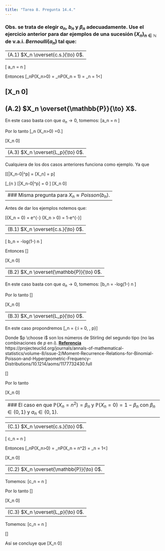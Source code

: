 ```yaml
---
title: "Tarea 8. Pregunta 14.4."
---
```


###  Obs. se trata de elegir $a_n$, $b_n$ y $\beta_n$ adecuadamente. Use el ejercicio anterior para dar ejemplos de una sucesión $(X_n)_{n \in \mathbb{N}}$ de v.a.i. $Bernoulli(a_n)$ tal que:


-------------------------------------------------------------------------------
(A.1) $X_n \overset{c.s.}{\to} 0$.
-------------------------------------------------------------------------------
 
\[\mbox{Tomemos } a_n = \frac{1}{2^n} \quad n \in \mathbb{N}\]

Entonces 
\[\sum_nP(X_n>0) = \sum_nP(X_n = 1) = \sum_n\frac{1}{2^n} = 1<\infty\]

\[\therefore X_n \overset{c.s.}{\to} 0\]
-------------------------------------------------------------------------------
(A.2) $X_n \overset{\mathbb{P}}{\to} X$.
-------------------------------------------------------------------------------

En este caso basta con que $a_n \to 0$, tomemos:
\[a_n = \frac{1}{n} \quad n \in \mathbb{N}\]

Por lo tanto \[\lim_n \mathbb{P}(X_n>0)  =0.\]

\[\therefore X_n \overset{\mathbb{P}}{\to} 0\]

-------------------------------------------------------------------------------
(A.3) $X_n \overset{L_p}{\to} 0$.
-------------------------------------------------------------------------------

Cualquiera de los dos casos anteriores funciona como ejemplo. Ya que

\[\mathbb{E}[|X_n-0|^p] = \mathbb{E}[X_n] = p\]

\[\therefore \lim_{n \to \infty} \mathbb{E}[|X_n-0|^p]  = 0 \]
\[\therefore X_n \overset{L_p}{\to} 0\]


-------------------------------------------------------------------------------
### Misma pregunta para $X_n  \approx Poisson(b_n)$.
-------------------------------------------------------------------------------


Antes de dar los ejemplos notemos que:

\[\mathbb{P}(X_n = 0) = e^{-\lambda}\frac{\lambda^0}{0!} \implies \mathbb{P}(X_n > 0) = 1-e^{-\lambda}\]

-------------------------------------------------------------------------------
(B.1) $X_n \overset{c.s.}{\to} 0$.
-------------------------------------------------------------------------------

\[\mbox{Tomemos } b_n = -log(1-\frac{1}{2^n}) \quad n \in \mathbb{N}\]

Entonces 
\[\begin{align*}
\sum_n \mathbb{P}(X_n>0) &= 1-e^{-[-log(1-\frac{1}{2^n})]}\\
&= \sum_n\frac{1}{2^n}\\\\
&= 1<\infty
\end{align*}\]

\[\therefore X_n \overset{c.s.}{\to} 0\]

-------------------------------------------------------------------------------
(B.2) $X_n \overset{\mathbb{P}}{\to} 0$.
-------------------------------------------------------------------------------

En este caso basta con que $a_n \to 0$, tomemos:
\[b_n = -log(1-\frac{1}{n}) \quad n \in \mathbb{N}\]

Por lo tanto \[\begin{align*}
\lim_n \mathbb{P}(X_n>0)  &= \lim_n (1 - e^{-[-log(1-\frac{1}{n})]}) = 0.
\end{align*}\]

\[\therefore X_n \overset{\mathbb{P}}{\to} 0\]


-------------------------------------------------------------------------------
(B.3) $X_n \overset{L_p}{\to} 0$.
-------------------------------------------------------------------------------

En este caso propondremos 
\[_n = \min\{\frac{1}{np {p \choose i}}:i = 0, \dots, p\}\]

Donde $p \choose i$ son los números de Stirling del segundo tipo (no las combinaciones de $p$ en $i$). **[Referencia](https://projecteuclid.org/journals/annals-of-mathematical-statistics/volume-8/issue-2/Moment-Recurrence-Relations-for-Binomial-Poisson-and-Hypergeometric-Frequency-Distributions/10.1214/aoms/1177732430.full)** https://projecteuclid.org/journals/annals-of-mathematical-statistics/volume-8/issue-2/Moment-Recurrence-Relations-for-Binomial-Poisson-and-Hypergeometric-Frequency-Distributions/10.1214/aoms/1177732430.full


\[\begin{align*}
\mathbb{E}[|X_n-0|^p] &= \mathbb{E}[X_n^p]\\\\
&= \sum_{i = 0}^p  b_i^i{p \choose i} &&(\mbox{Por la referencia})\\\\
&\leq \sum_{i = 0}^p \frac{1}{np}&&(\mbox{Por la elección de }a_n)\\\\
&\leq \frac{1}{n}
\end{align*}\]

Por lo tanto 

\[X_n \overset{L_p}{\to} 0\]


-------------------------------------------------------------------------------
### El caso en que $\mathbb{P}(X_n = n^2) = \beta_n$ y $\mathbb{P}(X_n = 0) = 1 - \beta_n$ con $\beta_n \in (0,1)$ y $a_n \in (0,1)$.
-------------------------------------------------------------------------------

-------------------------------------------------------------------------------
(C.1) $X_n \overset{c.s.}{\to} 0$.
-------------------------------------------------------------------------------

\[\mbox{Tomemos } c_n = \frac{1}{2^n} \quad n \in \mathbb{N}\]

Entonces 
\[\sum_nP(X_n>0) = \sum_nP(X_n = n^2) = \sum_n\frac{1}{2^n} = 1<\infty\]

\[\therefore X_n \overset{c.s.}{\to} 0\]

-------------------------------------------------------------------------------
(C.2) $X_n \overset{\mathbb{P}}{\to} 0$.
-------------------------------------------------------------------------------

Tomemos:
\[c_n = \frac{1}{n} \quad n \in \mathbb{N}\]

Por lo tanto \[\begin{align*}
\lim_n \mathbb{P}(X_n>0)  &= \lim_n \mathbb{P}(X_n = n^2) = \lim_n \frac{1}{n} = 0.
\end{align*}\]

\[\therefore X_n \overset{\mathbb{P}}{\to} 0\]


-------------------------------------------------------------------------------
(C.3) $X_n \overset{L_p}{\to} 0$.
-------------------------------------------------------------------------------

Tomemos:
\[c_n = \frac{1}{n^{2p}2^{n}} \quad n \in \mathbb{N}\]

\[\begin{align*}
\lim_{n \to \infty}\mathbb{E}[|X_n-0|^p] &= \lim_{n \to \infty} \mathbb{E}[X_n^p]\\\\
&= \lim_{n \to \infty}\frac{n^{2p}}{n^{2p}2^{n}}\\\\
&= \lim_{n \to \infty}\frac{1}{2^{n}}\\\\
&= 0
\end{align*}\]

Así se concluye que
\[X_n \overset{L_p}{\to} 0\]
